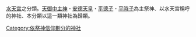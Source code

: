 [[水天宮|水天宮]]之分類。[[天御中主神|天御中主神]]・[[安德天皇|安德天皇]]・[[平德子|平德子]]・[[平時子|平時子]]為主祭神、以水天宮稱呼的神社、本分類以這一類神社為歸類。

[[Category:依祭神信仰劃分的神社|Category:依祭神信仰劃分的神社]]